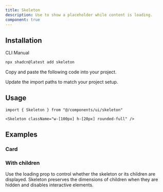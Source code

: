 ```yaml
---
title: Skeleton
description: Use to show a placeholder while content is loading.
component: true
---
```


<ComponentPreview name="skeleton-demo" description="A skeleton component." />

## Installation

<CodeTabs>

<TabsList>
  <TabsTrigger value="cli">CLI</TabsTrigger>
  <TabsTrigger value="manual">Manual</TabsTrigger>
</TabsList>
<TabsContent value="cli">

```bash
npx shadcn@latest add skeleton
```

</TabsContent>

<TabsContent value="manual">

<Steps>

<Step>Copy and paste the following code into your project.</Step>

<ComponentSource name="skeleton" />

<Step>Update the import paths to match your project setup.</Step>

</Steps>

</TabsContent>

</CodeTabs>

## Usage

```tsx
import { Skeleton } from "@/components/ui/skeleton"
```

```tsx
<Skeleton className="w-[100px] h-[20px] rounded-full" />
```

## Examples

### Card

<ComponentPreview
  name="skeleton-card"
  description="A card with skeleton showing a loading state."
/>

### With children

Use the loading prop to control whether the skeleton or its children are displayed. Skeleton preserves the dimensions of children when they are hidden and disables interactive elements.

<ComponentPreview
  name="skeleton-wrapper"
  description="A skeleton wrapper component with loading prop."
/>
